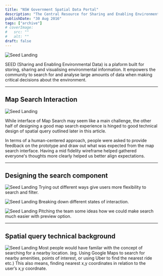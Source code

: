 ```yaml
---
title: "NSW Government Spatial Data Portal"
description: "The Central Resource for Sharing and Enabling Environmental Data in NSW"
publishDate: "30 Aug 2016"
tags: ["archive"]
# coverImage:
#   src: ""
#   alt: ""
draft: false
---
```


![Seed Landing](./seed-landing.jpeg)

SEED (Sharing and Enabling Environmental Data) is a plaform built for storing, sharing and visualising environmental information. It empowers the community to search for and analyse large amounts of data when making critical decisions about the environment.

---

## Map Search Interaction

![Seed Landing](./seed-mapsearchVideo.png)

While interface of Map Search may seem like a main challenge, the other half of designing a good map search experience is hinged to good technical design of spatial query outlined later in this article.

In terms of a human-centered approach, people were asked to provide feedback on the prototype and draw out what was expected from the map search interface. Having a mid fidelity wireframe helped gathered everyone's thoughts more clearly helped us better align expectations.

---

## Designing the search component

![Seed Landing](./seed-searchComponent.png)
Trying out different ways give users more flexibility to search and filter.

![Seed Landing](./seed-interactionStates.png)
Breaking down different states of interaction.

![Seed Landing](./seed-searchPreview.png)
Pitching the team some ideas how we could make search much easier with preview option.

---

## Spatial query technical background

![Seed Landing](./seed-spatialQuery.png)
Most people would have familar with the concept of searching for a nearby location. (eg. Using Google Maps to search for nearby amenities, points of interest, or using Uber to find the nearest ride etc.) This also means, finding nearest x,y coordinates in relation to the user’s x,y coordnate.
